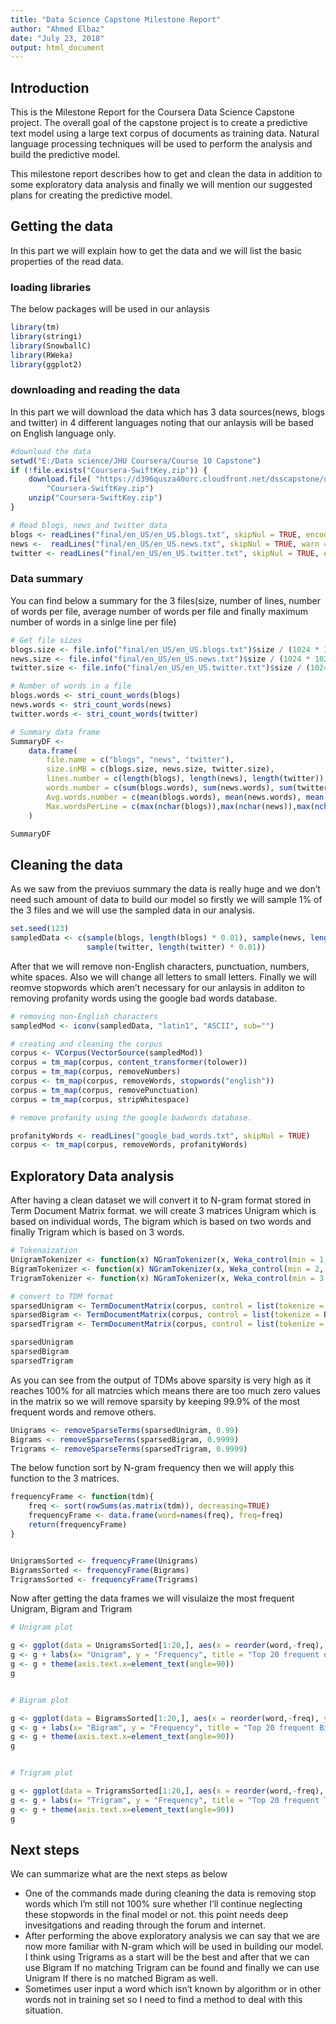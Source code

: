 ```yaml
---
title: "Data Science Capstone Milestone Report"
author: "Ahmed Elbaz"
date: "July 23, 2018"
output: html_document
---
```


## Introduction

This is the Milestone Report for the Coursera Data Science Capstone project. The overall goal of the capstone project is to create a predictive text model using a large text corpus of documents as training data. Natural language processing techniques will be used to perform the analysis and build the predictive model.

This milestone report describes how to get and clean the data in addition to some exploratory data analysis and finally we will mention our suggested plans for creating the predictive model.

## Getting the data

In this part we will explain how to get the data and we will list the basic properties of the read data.

### loading libraries

The below packages will be used in our anlaysis

```r
library(tm)
library(stringi)
library(SnowballC)
library(RWeka)
library(ggplot2)
```

### downloading and reading the data

In this part we will download the data which has 3 data sources(news, blogs and twitter) in 4 different languages noting that our anlaysis will be based on English language only.


```r
#download the data
setwd("E:/Data science/JHU Coursera/Course 10 Capstone")
if (!file.exists("Coursera-SwiftKey.zip")) {
    download.file( "https://d396qusza40orc.cloudfront.net/dsscapstone/dataset/Coursera-SwiftKey.zip",
        "Coursera-SwiftKey.zip")
    unzip("Coursera-SwiftKey.zip")
}

# Read blogs, news and twitter data
blogs <- readLines("final/en_US/en_US.blogs.txt", skipNul = TRUE, encoding = "UTF-8")
news <-  readLines("final/en_US/en_US.news.txt", skipNul = TRUE, warn = FALSE, encoding = "UTF-8")
twitter <- readLines("final/en_US/en_US.twitter.txt", skipNul = TRUE, encoding = "UTF-8")
```

### Data summary

You can find below a summary for the 3 files(size, number of lines, number of words per file, average number of words per file and finally maximum number of words in a sinlge line per file)

```r
# Get file sizes
blogs.size <- file.info("final/en_US/en_US.blogs.txt")$size / (1024 * 1024)
news.size <- file.info("final/en_US/en_US.news.txt")$size / (1024 * 1024)
twitter.size <- file.info("final/en_US/en_US.twitter.txt")$size / (1024 * 1024)

# Number of words in a file
blogs.words <- stri_count_words(blogs)
news.words <- stri_count_words(news)
twitter.words <- stri_count_words(twitter)

# Summary data frame
SummaryDF <-
    data.frame(
        file.name = c("blogs", "news", "twitter"),
        size.inMB = c(blogs.size, news.size, twitter.size),
        lines.number = c(length(blogs), length(news), length(twitter)),
        words.number = c(sum(blogs.words), sum(news.words), sum(twitter.words)),
        Avg.words.number = c(mean(blogs.words), mean(news.words), mean(twitter.words)),   
        Max.wordsPerLine = c(max(nchar(blogs)),max(nchar(news)),max(nchar(twitter)))
    )

SummaryDF
```

## Cleaning the data

As we saw from the previuos summary the data is really huge and we don't need such amount of data to build our model so firstly we will sample 1% of the 3 files and we will use the sampled data in our analysis.

```r
set.seed(123)
sampledData <- c(sample(blogs, length(blogs) * 0.01), sample(news, length(news) * 0.01),
                 sample(twitter, length(twitter) * 0.01))
```

After that we will remove non-English characters, punctuation, numbers, white spaces. Also we will change all letters to small letters. Finally we will reomve stopwords which aren't necessary for our anlaysis in additon to removing profanity words using the google bad words database.

```r
# removing non-English characters
sampledMod <- iconv(sampledData, "latin1", "ASCII", sub="")

# creating and cleaning the corpus
corpus <- VCorpus(VectorSource(sampledMod))
corpus = tm_map(corpus, content_transformer(tolower))
corpus = tm_map(corpus, removeNumbers)
corpus <- tm_map(corpus, removeWords, stopwords("english"))
corpus = tm_map(corpus, removePunctuation)
corpus = tm_map(corpus, stripWhitespace)

# remove profanity using the google badwords database.

profanityWords <- readLines("google_bad_words.txt", skipNul = TRUE)
corpus <- tm_map(corpus, removeWords, profanityWords)
```

## Exploratory Data analysis

After having a clean dataset we will convert it to N-gram format stored in Term Document Matrix format. we will create 3 matrices Unigram which is based on individual words, The bigram which is based on two words and finally Trigram which is based on 3 words.

```r
# Tokenaization
UnigramTokenizer <- function(x) NGramTokenizer(x, Weka_control(min = 1, max = 1))
BigramTokenizer <- function(x) NGramTokenizer(x, Weka_control(min = 2, max = 2))
TrigramTokenizer <- function(x) NGramTokenizer(x, Weka_control(min = 3, max = 3))

# convert to TDM format
sparsedUnigram <- TermDocumentMatrix(corpus, control = list(tokenize = UnigramTokenizer))
sparsedBigram <- TermDocumentMatrix(corpus, control = list(tokenize = BigramTokenizer))
sparsedTrigram <- TermDocumentMatrix(corpus, control = list(tokenize = TrigramTokenizer))

sparsedUnigram
sparsedBigram
sparsedTrigram
```

As you can see from the output of TDMs above sparsity is very high as it reaches 100% for all matrcies which means there are too much zero values in the matrix so we will remove sparsity by keeping 99.9% of the most frequent words and remove others.

```r
Unigrams <- removeSparseTerms(sparsedUnigram, 0.99)
Bigrams <- removeSparseTerms(sparsedBigram, 0.9999)
Trigrams <- removeSparseTerms(sparsedTrigram, 0.9999)
```

The below function sort by N-gram frequency then we will apply this function to the 3 matrices.

```r
frequencyFrame <- function(tdm){
    freq <- sort(rowSums(as.matrix(tdm)), decreasing=TRUE)
    frequencyFrame <- data.frame(word=names(freq), freq=freq)
    return(frequencyFrame)
}


UnigramsSorted <- frequencyFrame(Unigrams)
BigramsSorted <- frequencyFrame(Bigrams)
TrigramsSorted <- frequencyFrame(Trigrams)
```

Now after getting the data frames we will visulaize the most frequent Unigram, Bigram and Trigram

```r
# Unigram plot

g <- ggplot(data = UnigramsSorted[1:20,], aes(x = reorder(word,-freq), y= freq)) + geom_bar(stat="identity")
g <- g + labs(x= "Unigram", y = "Frequency", title = "Top 20 frequent unigrams")
g <- g + theme(axis.text.x=element_text(angle=90))
g


# Bigram plot

g <- ggplot(data = BigramsSorted[1:20,], aes(x = reorder(word,-freq), y= freq)) + geom_bar(stat="identity")
g <- g + labs(x= "Bigram", y = "Frequency", title = "Top 20 frequent Bigrams")
g <- g + theme(axis.text.x=element_text(angle=90))
g


# Trigram plot

g <- ggplot(data = TrigramsSorted[1:20,], aes(x = reorder(word,-freq), y= freq)) + geom_bar(stat="identity")
g <- g + labs(x= "Trigram", y = "Frequency", title = "Top 20 frequent Trigrams")
g <- g + theme(axis.text.x=element_text(angle=90))
g
```

## Next steps

We can summarize what are the next steps as below

- One of the commands made during cleaning the data is removing stop words which I'm still not 100% sure whether I'll continue neglecting these stopwords in the final model or not. this point needs deep invesitgations and reading through the forum and internet.
- After performing the above exploratory analysis we can say that we are now more familiar with N-gram which will be used in building our model. I think using Trigrams as a start will be the best and after that we can use Bigram If no matching Trigram can be found and finally we can use Unigram If there is no matched Bigram as well. 
- Sometimes user input a word which isn't known by algorithm or in other words not in training set so I need to find a method to deal with this situation.

